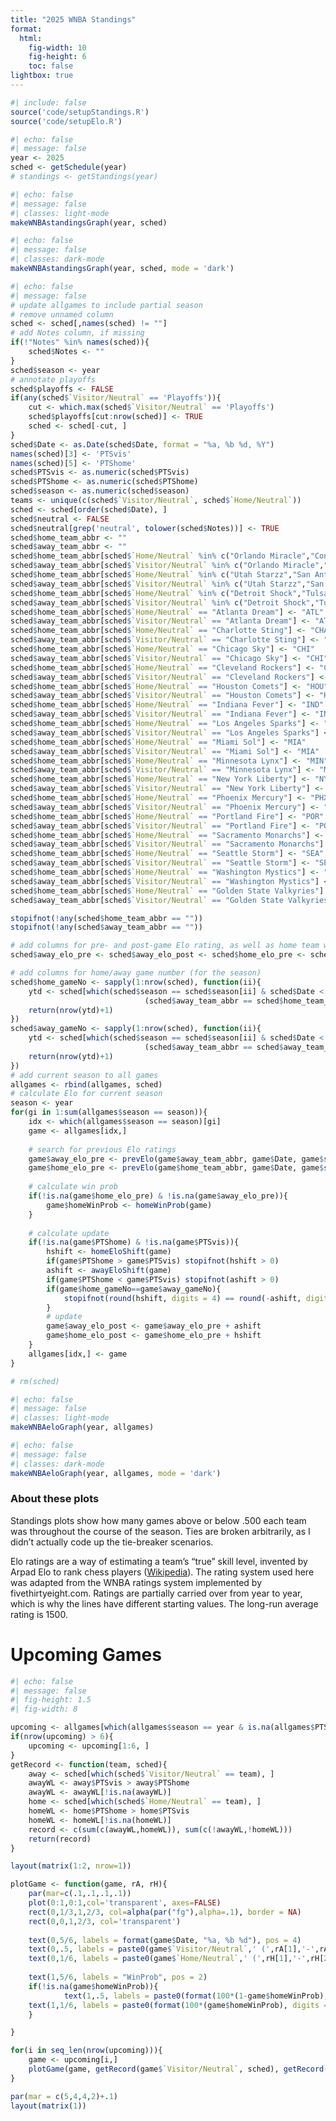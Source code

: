 ```yaml
---
title: "2025 WNBA Standings"
format: 
  html:
    fig-width: 10
    fig-height: 6
    toc: false
lightbox: true
---
```


```r
#| include: false
source('code/setupStandings.R')
source('code/setupElo.R')
```


```r
#| echo: false
#| message: false
year <- 2025
sched <- getSchedule(year)
# standings <- getStandings(year)
```

```r
#| echo: false
#| message: false
#| classes: light-mode
makeWNBAstandingsGraph(year, sched)
```

```r
#| echo: false
#| message: false
#| classes: dark-mode
makeWNBAstandingsGraph(year, sched, mode = 'dark')
```



```r
#| echo: false
#| message: false
# update allgames to include partial season
# remove unnamed column
sched <- sched[,names(sched) != ""]
# add Notes column, if missing
if(!"Notes" %in% names(sched)){
    sched$Notes <- ""
}
sched$season <- year
# annotate playoffs
sched$playoffs <- FALSE
if(any(sched$`Visitor/Neutral` == 'Playoffs')){
    cut <- which.max(sched$`Visitor/Neutral` == 'Playoffs')
    sched$playoffs[cut:nrow(sched)] <- TRUE
    sched <- sched[-cut, ]
}
sched$Date <- as.Date(sched$Date, format = "%a, %b %d, %Y")
names(sched)[3] <- 'PTSvis'
names(sched)[5] <- 'PTShome'
sched$PTSvis <- as.numeric(sched$PTSvis)
sched$PTShome <- as.numeric(sched$PTShome)
sched$season <- as.numeric(sched$season)
teams <- unique(c(sched$`Visitor/Neutral`, sched$`Home/Neutral`))
sched <- sched[order(sched$Date), ]
sched$neutral <- FALSE
sched$neutral[grep('neutral', tolower(sched$Notes))] <- TRUE
sched$home_team_abbr <- ""
sched$away_team_abbr <- ""
sched$home_team_abbr[sched$`Home/Neutral` %in% c("Orlando Miracle","Connecticut Sun")] <- "CON"
sched$away_team_abbr[sched$`Visitor/Neutral` %in% c("Orlando Miracle","Connecticut Sun")] <- "CON"
sched$home_team_abbr[sched$`Home/Neutral` %in% c("Utah Starzz","San Antonio Silver Stars","Las Vegas Aces")] <- "LVA"
sched$away_team_abbr[sched$`Visitor/Neutral` %in% c("Utah Starzz","San Antonio Silver Stars","Las Vegas Aces")] <- "LVA"
sched$home_team_abbr[sched$`Home/Neutral` %in% c("Detroit Shock","Tulsa Shock","Dallas Wings")] <- "DAL"
sched$away_team_abbr[sched$`Visitor/Neutral` %in% c("Detroit Shock","Tulsa Shock","Dallas Wings")] <- "DAL"
sched$home_team_abbr[sched$`Home/Neutral` == "Atlanta Dream"] <- "ATL"
sched$away_team_abbr[sched$`Visitor/Neutral` == "Atlanta Dream"] <- "ATL"
sched$home_team_abbr[sched$`Home/Neutral` == "Charlotte Sting"] <- "CHA"
sched$away_team_abbr[sched$`Visitor/Neutral` == "Charlotte Sting"] <- "CHA"
sched$home_team_abbr[sched$`Home/Neutral` == "Chicago Sky"] <- "CHI"
sched$away_team_abbr[sched$`Visitor/Neutral` == "Chicago Sky"] <- "CHI"
sched$home_team_abbr[sched$`Home/Neutral` == "Cleveland Rockers"] <- "CLE"
sched$away_team_abbr[sched$`Visitor/Neutral` == "Cleveland Rockers"] <- "CLE"
sched$home_team_abbr[sched$`Home/Neutral` == "Houston Comets"] <- "HOU"
sched$away_team_abbr[sched$`Visitor/Neutral` == "Houston Comets"] <- "HOU"
sched$home_team_abbr[sched$`Home/Neutral` == "Indiana Fever"] <- "IND"
sched$away_team_abbr[sched$`Visitor/Neutral` == "Indiana Fever"] <- "IND"
sched$home_team_abbr[sched$`Home/Neutral` == "Los Angeles Sparks"] <- "LAS"
sched$away_team_abbr[sched$`Visitor/Neutral` == "Los Angeles Sparks"] <- "LAS"
sched$home_team_abbr[sched$`Home/Neutral` == "Miami Sol"] <- "MIA"
sched$away_team_abbr[sched$`Visitor/Neutral` == "Miami Sol"] <- "MIA"
sched$home_team_abbr[sched$`Home/Neutral` == "Minnesota Lynx"] <- "MIN"
sched$away_team_abbr[sched$`Visitor/Neutral` == "Minnesota Lynx"] <- "MIN"
sched$home_team_abbr[sched$`Home/Neutral` == "New York Liberty"] <- "NYL"
sched$away_team_abbr[sched$`Visitor/Neutral` == "New York Liberty"] <- "NYL"
sched$home_team_abbr[sched$`Home/Neutral` == "Phoenix Mercury"] <- "PHX"
sched$away_team_abbr[sched$`Visitor/Neutral` == "Phoenix Mercury"] <- "PHX"
sched$home_team_abbr[sched$`Home/Neutral` == "Portland Fire"] <- "POR"
sched$away_team_abbr[sched$`Visitor/Neutral` == "Portland Fire"] <- "POR"
sched$home_team_abbr[sched$`Home/Neutral` == "Sacramento Monarchs"] <- "SAC"
sched$away_team_abbr[sched$`Visitor/Neutral` == "Sacramento Monarchs"] <- "SAC"
sched$home_team_abbr[sched$`Home/Neutral` == "Seattle Storm"] <- "SEA"
sched$away_team_abbr[sched$`Visitor/Neutral` == "Seattle Storm"] <- "SEA"
sched$home_team_abbr[sched$`Home/Neutral` == "Washington Mystics"] <- "WAS"
sched$away_team_abbr[sched$`Visitor/Neutral` == "Washington Mystics"] <- "WAS"
sched$home_team_abbr[sched$`Home/Neutral` == "Golden State Valkyries"] <- "GSV"
sched$away_team_abbr[sched$`Visitor/Neutral` == "Golden State Valkyries"] <- "GSV"

stopifnot(!any(sched$home_team_abbr == ""))
stopifnot(!any(sched$away_team_abbr == ""))

# add columns for pre- and post-game Elo rating, as well as home team win prob.
sched$away_elo_pre <- sched$away_elo_post <- sched$home_elo_pre <- sched$home_elo_post <- sched$homeWinProb <- NA

# add columns for home/away game number (for the season)
sched$home_gameNo <- sapply(1:nrow(sched), function(ii){
    ytd <- sched[which(sched$season == sched$season[ii] & sched$Date < sched$Date[ii] &
                              (sched$away_team_abbr == sched$home_team_abbr[ii] | sched$home_team_abbr == sched$home_team_abbr[ii])), ]
    return(nrow(ytd)+1)
})
sched$away_gameNo <- sapply(1:nrow(sched), function(ii){
    ytd <- sched[which(sched$season == sched$season[ii] & sched$Date < sched$Date[ii] &
                              (sched$away_team_abbr == sched$away_team_abbr[ii] | sched$home_team_abbr == sched$away_team_abbr[ii])), ]
    return(nrow(ytd)+1)
})
# add current season to all games
allgames <- rbind(allgames, sched)
# calculate Elo for current season
season <- year
for(gi in 1:sum(allgames$season == season)){
    idx <- which(allgames$season == season)[gi]
    game <- allgames[idx,]
    
    # search for previous Elo ratings
    game$away_elo_pre <- prevElo(game$away_team_abbr, game$Date, game$season)
    game$home_elo_pre <- prevElo(game$home_team_abbr, game$Date, game$season)
    
    # calculate win prob
    if(!is.na(game$home_elo_pre) & !is.na(game$away_elo_pre)){
        game$homeWinProb <- homeWinProb(game)
    }
    
    # calculate update
    if(!is.na(game$PTShome) & !is.na(game$PTSvis)){
        hshift <- homeEloShift(game)
        if(game$PTShome > game$PTSvis) stopifnot(hshift > 0)
        ashift <- awayEloShift(game)
        if(game$PTShome < game$PTSvis) stopifnot(ashift > 0)
        if(game$home_gameNo==game$away_gameNo){
            stopifnot(round(hshift, digits = 4) == round(-ashift, digits = 4))
        }
        # update
        game$away_elo_post <- game$away_elo_pre + ashift
        game$home_elo_post <- game$home_elo_pre + hshift
    }
    allgames[idx,] <- game
}

# rm(sched)
```


```r
#| echo: false
#| message: false
#| classes: light-mode
makeWNBAeloGraph(year, allgames)
```

```r
#| echo: false
#| message: false
#| classes: dark-mode
makeWNBAeloGraph(year, allgames, mode = 'dark')
```



### About these plots

Standings plots show how many games above or below .500 each team was throughout the course of the season. Ties are broken arbitrarily, as I didn't actually code up the tie-breaker scenarios.

Elo ratings are a way of estimating a team's "true" skill level, invented by Arpad Elo to rank chess players ([Wikipedia](https://en.wikipedia.org/wiki/Elo_rating_system)). The rating system used here was adapted from the WNBA ratings system implemented by fivethirtyeight.com. Ratings are partially carried over from year to year, which is why the lines have different starting values. The long-run average rating is 1500.



# Upcoming Games

```r
#| echo: false
#| message: false
#| fig-height: 1.5
#| fig-width: 8

upcoming <- allgames[which(allgames$season == year & is.na(allgames$PTShome)), ]
if(nrow(upcoming) > 6){
    upcoming <- upcoming[1:6, ]
}
getRecord <- function(team, sched){
    away <- sched[which(sched$`Visitor/Neutral` == team), ]
    awayWL <- away$PTSvis > away$PTShome
    awayWL <- awayWL[!is.na(awayWL)]
    home <- sched[which(sched$`Home/Neutral` == team), ]
    homeWL <- home$PTShome > home$PTSvis
    homeWL <- homeWL[!is.na(homeWL)]
    record <- c(sum(c(awayWL,homeWL)), sum(c(!awayWL,!homeWL)))
    return(record)
}

layout(matrix(1:2, nrow=1))

plotGame <- function(game, rA, rH){
    par(mar=c(.1,.1,.1,.1))
    plot(0:1,0:1,col='transparent', axes=FALSE)
    rect(0,1/3,1,2/3, col=alpha(par("fg"),alpha=.1), border = NA)
    rect(0,0,1,2/3, col='transparent')
    
    text(0,5/6, labels = format(game$Date, "%a, %b %d"), pos = 4)
    text(0,.5, labels = paste0(game$`Visitor/Neutral`,' (',rA[1],'-',rA[2],')'), pos = 4, font = 2)
    text(0,1/6, labels = paste0(game$`Home/Neutral`,' (',rH[1],'-',rH[2],')'), pos = 4, font = 2)
    
    text(1,5/6, labels = "WinProb", pos = 2)
    if(!is.na(game$homeWinProb)){
            text(1,.5, labels = paste0(format(100*(1-game$homeWinProb), digits = 3, nsmall = 1),'%'), pos = 2)
    text(1,1/6, labels = paste0(format(100*(game$homeWinProb), digits = 3, nsmall = 1),'%'), pos = 2)
    }

}

for(i in seq_len(nrow(upcoming))){
    game <- upcoming[i,]
    plotGame(game, getRecord(game$`Visitor/Neutral`, sched), getRecord(game$`Home/Neutral`, sched))
}

par(mar = c(5,4,4,2)+.1)
layout(matrix(1))

```



